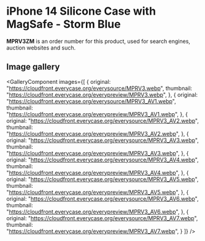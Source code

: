
# iPhone 14 Silicone Case with MagSafe - Storm Blue

<Callout type='info' emoji='👉🏻'>**MPRV3ZM** is an order number for this product, used for search engines, auction websites and such.</Callout>

## Image gallery

<GalleryComponent
    images={[
      {
        original: "https://cloudfront.everycase.org/everysource/MPRV3.webp",
        thumbnail: "https://cloudfront.everycase.org/everypreview/MPRV3.webp",
      },
      {
        original: "https://cloudfront.everycase.org/everysource/MPRV3_AV1.webp",
        thumbnail: "https://cloudfront.everycase.org/everypreview/MPRV3_AV1.webp",
      },
      {
        original: "https://cloudfront.everycase.org/everysource/MPRV3_AV2.webp",
        thumbnail: "https://cloudfront.everycase.org/everypreview/MPRV3_AV2.webp",
      },
      {
        original: "https://cloudfront.everycase.org/everysource/MPRV3_AV3.webp",
        thumbnail: "https://cloudfront.everycase.org/everypreview/MPRV3_AV3.webp",
      },
      {
        original: "https://cloudfront.everycase.org/everysource/MPRV3_AV4.webp",
        thumbnail: "https://cloudfront.everycase.org/everypreview/MPRV3_AV4.webp",
      },
      {
        original: "https://cloudfront.everycase.org/everysource/MPRV3_AV5.webp",
        thumbnail: "https://cloudfront.everycase.org/everypreview/MPRV3_AV5.webp",
      },
      {
        original: "https://cloudfront.everycase.org/everysource/MPRV3_AV6.webp",
        thumbnail: "https://cloudfront.everycase.org/everypreview/MPRV3_AV6.webp",
      },
      {
        original: "https://cloudfront.everycase.org/everysource/MPRV3_AV7.webp",
        thumbnail: "https://cloudfront.everycase.org/everypreview/MPRV3_AV7.webp",
      }
    ]}
  />
